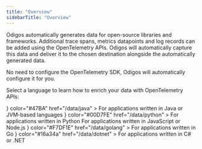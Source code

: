 ```yaml
---
title: "Overview"
sidebarTitle: "Overview"
---
```


Odigos automatically generates data for open-source libraries and frameworks.
Additional trace spans, metrics datapoints and log records can be added using the OpenTelemetry APIs.
Odigos will automatically capture this data and deliver it to the chosen destination alongside the automatically generated data.

<Note>
  No need to configure the OpenTelemetry SDK, Odigos will automatically configure it for you.
</Note>

Select a language to learn how to enrich your data with OpenTelemetry APIs:

<CardGroup cols={3}>
  <Card
    title="Java"
    icon={
      <svg
        xmlns="http://www.w3.org/2000/svg"
        width="35"
        height="35"
        viewBox="0 0 256 346"
      >
        <path
          fill="#5382A1"
          d="M82.554 267.473s-13.198 7.675 9.393 10.272c27.369 3.122 41.356 2.675 71.517-3.034c0 0 7.93 4.972 19.003 9.279c-67.611 28.977-153.019-1.679-99.913-16.517m-8.262-37.814s-14.803 10.958 7.805 13.296c29.236 3.016 52.324 3.263 92.276-4.43c0 0 5.526 5.602 14.215 8.666c-81.747 23.904-172.798 1.885-114.296-17.532"
        />
        <path
          fill="#E76F00"
          d="M143.942 165.515c16.66 19.18-4.377 36.44-4.377 36.44s42.301-21.837 22.874-49.183c-18.144-25.5-32.059-38.172 43.268-81.858c0 0-118.238 29.53-61.765 94.6"
        />
        <path
          fill="#5382A1"
          d="M233.364 295.442s9.767 8.047-10.757 14.273c-39.026 11.823-162.432 15.393-196.714.471c-12.323-5.36 10.787-12.8 18.056-14.362c7.581-1.644 11.914-1.337 11.914-1.337c-13.705-9.655-88.583 18.957-38.034 27.15c137.853 22.356 251.292-10.066 215.535-26.195M88.9 190.48s-62.771 14.91-22.228 20.323c17.118 2.292 51.243 1.774 83.03-.89c25.978-2.19 52.063-6.85 52.063-6.85s-9.16 3.923-15.787 8.448c-63.744 16.765-186.886 8.966-151.435-8.183c29.981-14.492 54.358-12.848 54.358-12.848m112.605 62.942c64.8-33.672 34.839-66.03 13.927-61.67c-5.126 1.066-7.411 1.99-7.411 1.99s1.903-2.98 5.537-4.27c41.37-14.545 73.187 42.897-13.355 65.647c0 .001 1.003-.895 1.302-1.697"
        />
        <path
          fill="#E76F00"
          d="M162.439.371s35.887 35.9-34.037 91.101c-56.071 44.282-12.786 69.53-.023 98.377c-32.73-29.53-56.75-55.526-40.635-79.72C111.395 74.612 176.918 57.393 162.439.37"
        />
        <path
          fill="#5382A1"
          d="M95.268 344.665c62.199 3.982 157.712-2.209 159.974-31.64c0 0-4.348 11.158-51.404 20.018c-53.088 9.99-118.564 8.824-157.399 2.421c.001 0 7.95 6.58 48.83 9.201"
        />
      </svg>
    }
    color="#47BA"
    href="/data/java"
  >
    For applications written in Java or JVM-based languages
  </Card>
  <Card
    title="Python"
    icon={
      <svg
        xmlns="http://www.w3.org/2000/svg"
        width="35"
        height="35"
        viewBox="0 0 256 255"
      >
        <defs>
          <linearGradient
            id="logosPython0"
            x1="12.959%"
            x2="79.639%"
            y1="12.039%"
            y2="78.201%"
          >
            <stop offset="0%" stopColor="#387EB8" />
            <stop offset="100%" stopColor="#366994" />
          </linearGradient>
          <linearGradient
            id="logosPython1"
            x1="19.128%"
            x2="90.742%"
            y1="20.579%"
            y2="88.429%"
          >
            <stop offset="0%" stopColor="#FFE052" />
            <stop offset="100%" stopColor="#FFC331" />
          </linearGradient>
        </defs>
        <path
          fill="url(#logosPython0)"
          d="M126.916.072c-64.832 0-60.784 28.115-60.784 28.115l.072 29.128h61.868v8.745H41.631S.145 61.355.145 126.77c0 65.417 36.21 63.097 36.21 63.097h21.61v-30.356s-1.165-36.21 35.632-36.21h61.362s34.475.557 34.475-33.319V33.97S194.67.072 126.916.072ZM92.802 19.66a11.12 11.12 0 0 1 11.13 11.13a11.12 11.12 0 0 1-11.13 11.13a11.12 11.12 0 0 1-11.13-11.13a11.12 11.12 0 0 1 11.13-11.13Z"
        />
        <path
          fill="url(#logosPython1)"
          d="M128.757 254.126c64.832 0 60.784-28.115 60.784-28.115l-.072-29.127H127.6v-8.745h86.441s41.486 4.705 41.486-60.712c0-65.416-36.21-63.096-36.21-63.096h-21.61v30.355s1.165 36.21-35.632 36.21h-61.362s-34.475-.557-34.475 33.32v56.013s-5.235 33.897 62.518 33.897Zm34.114-19.586a11.12 11.12 0 0 1-11.13-11.13a11.12 11.12 0 0 1 11.13-11.131a11.12 11.12 0 0 1 11.13 11.13a11.12 11.12 0 0 1-11.13 11.13Z"
        />
      </svg>
    }
    color="#00D7FE"
    href="/data/python"
  >
    For applications written in Python
  </Card>
  <Card
    title="Javascript"
    icon="js"
    color="#F6DD1E"
    href="/data/javascript"
  >
    For applications written in JavaScript or Node.js
  </Card>
  <Card
    title="Go"
    icon={
      <svg
        xmlns="http://www.w3.org/2000/svg"
        width="35"
        height="35"
        viewBox="0 0 512 192"
      >
        <path
          fill="#00ACD7"
          d="m292.533 13.295l1.124.75c13.212 8.725 22.685 20.691 28.917 35.15c1.496 2.243.499 3.49-2.493 4.237l-5.063 1.296c-11.447 2.949-20.53 5.429-31.827 8.378l-6.443 1.678c-2.32.574-2.96.333-5.428-2.477l-.348-.399c-3.519-3.988-6.155-6.652-10.817-9.03l-.899-.443c-15.705-7.727-30.911-5.484-45.12 3.74c-16.952 10.968-25.677 27.172-25.428 47.364c.25 19.942 13.96 36.395 33.654 39.137c16.951 2.244 31.16-3.739 42.378-16.452c2.244-2.743 4.238-5.734 6.73-9.224h-48.11c-5.235 0-6.481-3.24-4.736-7.478l.864-2.035c3.204-7.454 8.173-18.168 11.4-24.294l.704-1.319c.862-1.494 2.612-3.513 5.977-3.513h80.224c3.603-11.415 9.449-22.201 17.246-32.407c18.198-23.931 40.135-36.396 69.8-41.63c25.427-4.488 49.359-1.995 71.046 12.713c19.694 13.461 31.909 31.66 35.15 55.59c4.237 33.654-5.485 61.075-28.668 84.508c-16.453 16.702-36.645 27.172-59.829 31.908c-6.73 1.247-13.461 1.496-19.942 2.244c-22.685-.499-43.376-6.98-60.826-21.937c-12.273-10.61-20.727-23.648-24.928-38.828a104.937 104.937 0 0 1-10.47 16.89c-17.949 23.683-41.381 38.39-71.046 42.38c-24.43 3.24-47.115-1.497-67.058-16.454c-18.447-13.96-28.917-32.407-31.66-55.34c-3.24-27.173 4.737-51.603 21.19-73.041c17.7-23.184 41.132-37.891 69.8-43.126c22.999-4.16 45.037-1.595 64.936 11.464ZM411.12 49.017l-.798.178c-23.183 5.235-38.14 19.942-43.624 43.375c-4.488 19.444 4.985 39.138 22.934 47.115c13.71 5.983 27.421 5.235 40.633-1.496c19.694-10.22 30.413-26.175 31.66-47.613c-.25-3.24-.25-5.734-.749-8.227c-4.436-24.401-26.664-38.324-50.056-33.332ZM116.416 94.564c.997 0 1.496.748 1.496 1.745l-.499 5.983c0 .997-.997 1.745-1.745 1.745l-54.344-.249c-.997 0-1.246-.748-.748-1.496l3.49-6.232c.499-.748 1.496-1.496 2.493-1.496h49.857ZM121.9 71.63c.997 0 1.496.748 1.247 1.496l-1.995 5.983c-.249.997-1.246 1.495-2.243 1.495l-117.912.25c-.997 0-1.246-.499-.748-1.247l5.235-6.73c.499-.748 1.745-1.247 2.742-1.247H121.9Zm12.963-22.934c.997 0 1.246.748.748 1.496l-4.238 6.481c-.499.748-1.745 1.496-2.493 1.496l-90.24-.25c-.998 0-1.247-.498-.749-1.246l5.235-6.73c.499-.748 1.745-1.247 2.742-1.247h88.995Z"
        />
      </svg>
    }
    color="#F7DF1E"
    href="/data/golang"
  >
    For applications written in Go
  </Card>
  <Card
    title=".NET"
    icon={
      <svg
        xmlns="http://www.w3.org/2000/svg"
        width="50"
        height="50"
        viewBox="0 0 128 128"
      >
        <linearGradient
          id="deviconDotNet0"
          x1="61.631"
          x2="62.022"
          y1="563.347"
          y2="563.347"
          gradientTransform="matrix(0 149.735 149.735 0 -84296.266 -9188.014)"
          gradientUnits="userSpaceOnUse"
        >
          <stop offset="0" stopColor="#0994DC" />
          <stop offset=".35" stopColor="#66CEF5" />
          <stop offset=".35" stopColor="#66CEF5" />
          <stop offset=".846" stopColor="#127BCA" />
          <stop offset=".846" stopColor="#127BCA" />
          <stop offset="1" stopColor="#127BCA" />
        </linearGradient>
        <path
          fill="url(#deviconDotNet0)"
          d="M45.288 49.559c4.417 13.507 6.09 37.601 19.006 37.601c.982 0 1.977-.096 2.974-.286c-11.74-2.737-13.132-26.569-20.297-38.912a61.601 61.601 0 0 0-1.683 1.597"
        />
        <linearGradient
          id="deviconDotNet1"
          x1="61.705"
          x2="62.095"
          y1="563.34"
          y2="563.34"
          gradientTransform="matrix(0 153.551 153.551 0 -86442.719 -9435.969)"
          gradientUnits="userSpaceOnUse"
        >
          <stop offset="0" stopColor="#0E76BC" />
          <stop offset=".36" stopColor="#36AEE8" />
          <stop offset=".36" stopColor="#36AEE8" />
          <stop offset=".846" stopColor="#00ADEF" />
          <stop offset=".846" stopColor="#00ADEF" />
          <stop offset="1" stopColor="#00ADEF" />
        </linearGradient>
        <path
          fill="url(#deviconDotNet1)"
          d="M46.971 47.962c7.165 12.342 8.557 36.174 20.297 38.912a18.621 18.621 0 0 0 2.773-.749C59.502 80.961 56.59 57.819 48.453 46.678c-.492.41-.987.839-1.482 1.284"
        />
        <path
          fill="#14559A"
          d="M57.294 40.623c-.98 0-1.977.096-2.977.286c-2.612.493-5.268 1.618-7.944 3.321c.73.722 1.427 1.547 2.081 2.448c2.723-2.259 5.427-3.928 8.12-4.932a18.177 18.177 0 0 1 3.029-.842a9.393 9.393 0 0 0-2.309-.281"
        />
        <linearGradient
          id="deviconDotNet2"
          x1="67.486"
          x2="67.876"
          y1="564.985"
          y2="564.985"
          gradientTransform="matrix(0 -122.178 -122.178 0 69099.289 8331.043)"
          gradientUnits="userSpaceOnUse"
        >
          <stop offset="0" stopColor="#1C63B7" />
          <stop offset=".5" stopColor="#33BDF2" />
          <stop offset="1" stopColor="#33BDF2" stopOpacity=".42" />
        </linearGradient>
        <path
          fill="url(#deviconDotNet2)"
          d="M78.268 81.366a47.16 47.16 0 0 0 3.24-2.84c-4.488-13.443-6.095-37.883-19.101-37.883c-.93 0-1.868.087-2.804.26C71.45 43.85 72.968 69.625 78.268 81.366"
        />
        <path
          fill="#3092C4"
          d="M59.604 40.904a9.355 9.355 0 0 0-2.311-.282l5.114.019c-.929 0-1.867.086-2.803.263"
        />
        <path
          fill="#1969BC"
          d="M78.04 84.221a19.441 19.441 0 0 1-1.466-1.584c-2.188 1.549-4.368 2.724-6.533 3.489c.771.376 1.578.656 2.436.829c.664.136 1.353.206 2.075.206c2.431 0 4.353-.288 5.987-1.072c-.9-.488-1.726-1.118-2.499-1.868"
        />
        <linearGradient
          id="deviconDotNet3"
          x1="61.852"
          x2="62.243"
          y1="563.281"
          y2="563.281"
          gradientTransform="matrix(0 159.425 159.425 0 -89733.742 -9828.116)"
          gradientUnits="userSpaceOnUse"
        >
          <stop offset="0" stopColor="#166AB8" />
          <stop offset=".4" stopColor="#36AEE8" />
          <stop offset=".4" stopColor="#36AEE8" />
          <stop offset=".846" stopColor="#0798DD" />
          <stop offset=".846" stopColor="#0798DD" />
          <stop offset="1" stopColor="#0798DD" />
        </linearGradient>
        <path
          fill="url(#deviconDotNet3)"
          d="M56.573 41.748c10.611 5.55 11.534 30.684 20.001 40.889c.568-.4 1.13-.824 1.691-1.271c-5.3-11.741-6.815-37.519-18.66-40.463c-1.011.189-2.02.469-3.032.845"
        />
        <linearGradient
          id="deviconDotNet4"
          x1="61.975"
          x2="62.366"
          y1="563.367"
          y2="563.367"
          gradientTransform="matrix(0 169.528 169.528 0 -95443.742 -10473.372)"
          gradientUnits="userSpaceOnUse"
        >
          <stop offset="0" stopColor="#124379" />
          <stop offset=".39" stopColor="#1487CB" />
          <stop offset=".39" stopColor="#1487CB" />
          <stop offset=".78" stopColor="#165197" />
          <stop offset=".78" stopColor="#165197" />
          <stop offset="1" stopColor="#165197" />
        </linearGradient>
        <path
          fill="url(#deviconDotNet4)"
          d="M48.453 46.678c8.137 11.141 11.049 34.284 21.588 39.448c2.166-.765 4.346-1.939 6.533-3.489c-8.467-10.205-9.39-35.338-20.001-40.889c-2.693 1.002-5.397 2.671-8.12 4.93"
        />
        <linearGradient
          id="deviconDotNet5"
          x1="1006.454"
          x2="1008.771"
          y1="-1412.08"
          y2="-1412.08"
          gradientTransform="matrix(4.038 0 0 -4.038 -4028.633 -5649.283)"
          gradientUnits="userSpaceOnUse"
        >
          <stop offset="0" stopColor="#33BDF2" stopOpacity=".698" />
          <stop offset="1" stopColor="#1DACD8" />
        </linearGradient>
        <path
          fill="url(#deviconDotNet5)"
          d="M40.083 49.234c-1.275 2.883-2.578 6.674-4.152 11.621c3.131-4.413 6.253-8.214 9.357-11.295a33.873 33.873 0 0 0-1.382-3.606a46.113 46.113 0 0 0-3.823 3.28"
        />
        <path
          fill="#2B74B1"
          d="M45.037 45.121c-.374.268-.751.542-1.13.832c.495 1.08.953 2.292 1.38 3.607a66.502 66.502 0 0 1 1.684-1.597a22.346 22.346 0 0 0-1.934-2.842"
        />
        <path
          fill="#125A9E"
          d="M46.373 44.229c-.445.282-.888.58-1.337.891c.695.855 1.333 1.81 1.936 2.844c.495-.448.989-.879 1.482-1.287c-.654-.9-1.35-1.726-2.081-2.448"
        />
        <linearGradient
          id="deviconDotNet6"
          x1="67.564"
          x2="67.954"
          y1="565.48"
          y2="565.48"
          gradientTransform="matrix(0 -119.018 -119.018 0 67408.578 8125.832)"
          gradientUnits="userSpaceOnUse"
        >
          <stop offset="0" stopColor="#136AB4" />
          <stop offset=".6" stopColor="#59CAF5" stopOpacity=".549" />
          <stop offset="1" stopColor="#59CAF5" stopOpacity=".235" />
        </linearGradient>
        <path
          fill="url(#deviconDotNet6)"
          d="M118.751 39.594c-6.001 23.144-18.536 41.734-29.044 46.42h-.021l-.567.243l-.069.027l-.161.062l-.072.03l-.263.093l-.108.038l-.131.043l-.126.044l-.112.038l-.224.068l-.096.025l-.151.041l-.103.028l-.165.043l-.201.044c.475.175.97.264 1.503.264c9.965 0 20.013-17.858 36.638-47.556h-6.528l.001.005z"
        />
        <linearGradient
          id="deviconDotNet7"
          x1="998.231"
          x2="1006.826"
          y1="-1414.829"
          y2="-1414.829"
          gradientTransform="matrix(4.038 0 0 -4.038 -4028.633 -5649.283)"
          gradientUnits="userSpaceOnUse"
        >
          <stop offset="0" stopColor="#05A1E6" stopOpacity=".247" />
          <stop offset="1" stopColor="#05A1E6" />
        </linearGradient>
        <path
          fill="url(#deviconDotNet7)"
          d="m33.766 41.563l.019-.016l.023-.015h.013l.161-.062l.032-.016l.042-.017l.173-.062h.009l.383-.134l.057-.015l.164-.049l.075-.024l.165-.049l.063-.017l.548-.142l.075-.017l.16-.031l.078-.024l.161-.03h.038l.333-.062h.066l.154-.027l.087-.015l.147-.022l.081-.016l.358-.032a11.467 11.467 0 0 0-1.061-.054c-11.223 0-26.685 20.822-33.649 47.788h1.343a390.312 390.312 0 0 0 6.062-11.266c4.879-19.1 14.814-32.126 23.64-35.577"
        />
        <path
          fill="#0D82CA"
          d="M40.083 49.234a46.488 46.488 0 0 1 3.823-3.281a17.961 17.961 0 0 0-.911-1.761c-1.026 1.246-1.964 2.89-2.912 5.042"
        />
        <path
          fill="#0D82CA"
          d="M41.005 41.72c.733.614 1.39 1.46 1.99 2.473c.189-.232.381-.447.58-.649a11.263 11.263 0 0 0-2.712-1.897l.12.057l.022.016"
        />
        <linearGradient
          id="deviconDotNet8"
          x1="67.491"
          x2="67.881"
          y1="564.359"
          y2="564.359"
          gradientTransform="matrix(0 -121.865 -121.865 0 68797.742 8310.488)"
          gradientUnits="userSpaceOnUse"
        >
          <stop offset="0" stopColor="#318ED5" />
          <stop offset="1" stopColor="#38A7E4" />
        </linearGradient>
        <path
          fill="url(#deviconDotNet8)"
          d="M10.127 77.138c10.233-19.719 15.081-32.199 23.64-35.577c-8.825 3.454-18.762 16.479-23.64 35.577"
        />
        <path
          fill="#127BCA"
          d="M43.574 43.544c-.199.204-.389.417-.58.649c.322.538.621 1.124.913 1.76c.378-.29.756-.563 1.129-.832a15.351 15.351 0 0 0-1.462-1.577"
        />
        <linearGradient
          id="deviconDotNet9"
          x1="67.593"
          x2="67.984"
          y1="564.41"
          y2="564.41"
          gradientTransform="matrix(0 -118.46 -118.46 0 66884.703 8093.017)"
          gradientUnits="userSpaceOnUse"
        >
          <stop offset="0" stopColor="#05A1E6" />
          <stop offset="1" stopColor="#05A1E6" stopOpacity=".549" />
        </linearGradient>
        <path
          fill="url(#deviconDotNet9)"
          d="m14.773 88.315l-.186.022h-.035l-.158.016h-.026l-.376.025h-.039c10.356-.29 15.091-5.475 17.44-12.997c1.785-5.701 3.252-10.505 4.537-14.535c-4.338 6.106-8.696 13.384-13.077 21.539c-2.112 3.93-5.325 5.572-8.08 5.922"
        />
        <linearGradient
          id="deviconDotNeta"
          x1="68.291"
          x2="68.682"
          y1="564.525"
          y2="564.525"
          gradientTransform="matrix(0 -100.1 -100.1 0 56536.551 6924.301)"
          gradientUnits="userSpaceOnUse"
        >
          <stop offset="0" stopColor="#1959A6" />
          <stop offset=".5" stopColor="#05A1E6" />
          <stop offset=".5" stopColor="#05A1E6" />
          <stop offset=".918" stopColor="#7EC5EA" />
          <stop offset="1" stopColor="#7EC5EA" />
        </linearGradient>
        <path
          fill="url(#deviconDotNeta)"
          d="M14.773 88.311c2.755-.351 5.968-1.991 8.08-5.923c4.381-8.151 8.741-15.431 13.075-21.538c1.577-4.949 2.878-8.737 4.154-11.621c-8.639 8.223-17.311 21.896-25.31 39.077"
        />
        <path
          fill="#05A1E6"
          d="M10.127 77.139a388.004 388.004 0 0 1-6.063 11.266h3.904a95.502 95.502 0 0 1 2.158-11.264"
        />
        <linearGradient
          id="deviconDotNetb"
          x1="67.892"
          x2="68.282"
          y1="563.82"
          y2="563.82"
          gradientTransform="scale(-110.211 110.211) rotate(-80 -301.688 322.91)"
          gradientUnits="userSpaceOnUse"
        >
          <stop offset="0" stopColor="#165096" />
          <stop offset="1" stopColor="#0D82CA" />
        </linearGradient>
        <path
          fill="url(#deviconDotNetb)"
          d="m37.073 40.709l-.083.016l-.146.021l-.086.015l-.154.027l-.066.016l-.333.058h-.038l-.162.032l-.081.022l-.157.031l-.074.018l-.549.142l-.063.018l-.166.049l-.075.021l-.163.049l-.06.016l-.381.134l-.173.06l-.072.03l-.161.06l-.054.026c-8.558 3.377-13.406 15.857-23.639 35.576A94.655 94.655 0 0 0 7.979 88.41h.547l3.755-.016h1.723l.375-.025h.024l.158-.016h.037l.186-.022c8-17.182 16.672-30.854 25.31-39.077c.95-2.152 1.887-3.796 2.911-5.04c-.6-1.013-1.256-1.861-1.988-2.476l-.021-.016l-.122-.059l-.121-.061l-.117-.057l-.139-.058l-.108-.047l-.227-.095l-.097-.036l-.169-.068l-.091-.03l-.235-.081h-.019l-.272-.077l-.061-.019l-.229-.064l-.053-.015a7.851 7.851 0 0 0-.569-.125l-.059-.016l-.247-.04l-.049-.015l-.292-.039h-.051l-.226-.025l-.358.033"
        />
        <linearGradient
          id="deviconDotNetc"
          x1="70.847"
          x2="71.237"
          y1="566.882"
          y2="566.882"
          gradientTransform="matrix(0 -56.721 -56.721 0 32252.127 4080.282)"
          gradientUnits="userSpaceOnUse"
        >
          <stop offset="0" stopColor="#05A1E6" />
          <stop offset=".874" stopColor="#0495D6" />
          <stop offset="1" stopColor="#0495D6" />
        </linearGradient>
        <path
          fill="url(#deviconDotNetc)"
          d="M95.311 52.407c-1.97 6.307-3.563 11.51-4.952 15.791c5.403-7.435 10.725-16.787 15.792-27.579c-5.913 1.857-9.065 6.107-10.84 11.788"
        />
        <linearGradient
          id="deviconDotNetd"
          x1="61.634"
          x2="62.024"
          y1="562.213"
          y2="562.213"
          gradientTransform="scale(-132.813 132.813) rotate(80 365.248 244.034)"
          gradientUnits="userSpaceOnUse"
        >
          <stop offset="0" stopColor="#38A7E4" stopOpacity=".329" />
          <stop offset=".962" stopColor="#0E88D3" />
          <stop offset=".962" stopColor="#0E88D3" />
          <stop offset="1" stopColor="#0E88D3" />
        </linearGradient>
        <path
          fill="url(#deviconDotNetd)"
          d="M90.53 85.621c-.275.14-.552.273-.823.394c10.508-4.687 23.044-23.277 29.044-46.421h-1.216c-13.788 24.631-18.222 41.12-27.005 46.027"
        />
        <path
          fill="#079AE1"
          d="M83.668 83.552c2.287-2.791 4.148-7.535 6.691-15.354c-2.933 4.029-5.885 7.492-8.84 10.316l-.015.025c.645 1.931 1.352 3.636 2.158 5.012"
        />
        <path
          fill="#1969BC"
          d="M83.668 83.552c-.778.95-1.603 1.673-2.519 2.209c-.2.117-.404.227-.61.327a8.839 8.839 0 0 0 3.206 1.011l.524.046h.031l.252.016h.855l.097-.016l.189-.016h.092l.205-.022h.017l.063-.015l.219-.034h.064l.246-.041h.04l.491-.104c-1.357-.496-2.492-1.667-3.469-3.334"
        />
        <path
          fill="#1E5CB3"
          d="M64.295 87.161c.982 0 1.976-.096 2.973-.288a18.309 18.309 0 0 0 2.773-.747c.771.376 1.579.656 2.435.831c.664.135 1.354.205 2.077.205H64.295zm10.258 0c2.429 0 4.353-.288 5.986-1.073a8.84 8.84 0 0 0 3.206 1.012l.524.045h.031l.252.016h.302h-10.301z"
        />
        <path
          fill="#1D60B5"
          d="M84.854 87.161h.561l.097-.016l.191-.016h.092l.204-.022h.017l.062-.016l.219-.033l.067-.015l.247-.04h.039l.491-.104c.475.175.97.264 1.503.264l-3.788.016l-.002-.018z"
        />
        <path
          fill="#175FAB"
          d="M81.511 78.54v-.016a47.16 47.16 0 0 1-3.24 2.84a36.81 36.81 0 0 1-1.693 1.271c.476.568.959 1.1 1.468 1.585c.772.749 1.597 1.38 2.498 1.867c.205-.101.41-.211.609-.327c.918-.536 1.741-1.26 2.52-2.209c-.806-1.376-1.513-3.082-2.157-5.012"
        />
        <linearGradient
          id="deviconDotNete"
          x1="61.149"
          x2="61.539"
          y1="562.654"
          y2="562.654"
          gradientTransform="matrix(0 123.742 123.742 0 -69523.625 -7527.189)"
          gradientUnits="userSpaceOnUse"
        >
          <stop offset="0" stopColor="#168CD4" />
          <stop offset=".5" stopColor="#1C87CC" />
          <stop offset="1" stopColor="#154B8D" />
        </linearGradient>
        <path
          fill="url(#deviconDotNete)"
          d="M113.685 39.594h-6.121l-.97.047l-.451.966c-5.068 10.793-10.388 20.145-15.791 27.58c-2.54 7.818-4.404 12.563-6.69 15.353c.977 1.668 2.114 2.84 3.466 3.337l.106-.023h.022l.075-.016l.17-.042l.101-.029l.151-.039l.094-.027l.226-.068l.112-.038l.126-.046l.13-.041l.106-.04l.264-.093l.073-.027l.162-.063l.068-.025l.568-.243h.02c.271-.119.547-.254.821-.394c8.785-4.908 13.22-21.396 27.008-46.026h-3.851l.005-.003z"
        />
        <path
          fill="#7DCBEC"
          d="m37.433 40.677l.063.016l.16.017h.054l.292.038l.049.016l.246.041l.062.015l.567.126l.052.016l.228.064l.063.019l.271.077l.021.016l.237.081l.09.029l.17.069l.096.034l.226.094l.11.047l.136.059l.12.057l.119.062c.979.48 1.879 1.121 2.713 1.898c.308-.323.628-.613.962-.874c-1.823-1.293-3.89-2.03-6.271-2.03c-.276 0-.552.016-.832.037"
        />
        <path
          fill="#5EC5ED"
          d="M43.574 43.544c.511.475 1 1.005 1.462 1.577c.448-.311.892-.611 1.337-.891a14.13 14.13 0 0 0-1.839-1.56c-.333.26-.652.552-.96.874"
        />
        <g transform="matrix(5.048 0 0 -5.048 -9064.26 2270.61)">
          <linearGradient
            id="deviconDotNetf"
            x1="1806.96"
            x2="1807.35"
            y1="336.158"
            y2="336.158"
            gradientTransform="scale(30.857 -30.857) rotate(22.527 1812.675 -4228.953)"
            gradientUnits="userSpaceOnUse"
          >
            <stop offset="0" stopColor="#97D6EE" />
            <stop offset=".703" stopColor="#55C1EA" />
            <stop offset="1" stopColor="#55C1EA" />
          </linearGradient>
          <path
            fill="url(#deviconDotNetf)"
            d="m1802.977 441.733l.165.007c.472 0 .881-.146 1.242-.402c.381.301.842.406 1.482.406h-3.099l.21-.011"
          />
        </g>
        <g transform="matrix(5.048 0 0 -5.048 -9064.26 2270.61)">
          <linearGradient
            id="deviconDotNetg"
            x1="1808.848"
            x2="1809.238"
            y1="335.171"
            y2="335.171"
            gradientTransform="scale(24.717 -24.717) rotate(-24.385 124.122 4175.416)"
            gradientUnits="userSpaceOnUse"
          >
            <stop offset="0" stopColor="#7ACCEC" />
            <stop offset="1" stopColor="#3FB7ED" />
          </linearGradient>
          <path
            fill="url(#deviconDotNetg)"
            d="M1805.866 441.744c-.64 0-1.1-.105-1.482-.406c.126-.089.248-.193.364-.309c.531.337 1.056.561 1.574.658c.198.037.395.056.589.056h-1.045v.001z"
          />
        </g>
        <linearGradient
          id="deviconDotNeth"
          x1="61.049"
          x2="61.439"
          y1="562.706"
          y2="562.706"
          gradientTransform="matrix(0 121.032 121.032 0 -68011.711 -7346.748)"
          gradientUnits="userSpaceOnUse"
        >
          <stop offset="0" stopColor="#1DA7E7" />
          <stop offset="1" stopColor="#37ABE7" stopOpacity="0" />
        </linearGradient>
        <path
          fill="url(#deviconDotNeth)"
          d="M90.359 68.202c1.391-4.284 2.98-9.485 4.954-15.794c1.777-5.684 4.925-9.934 10.835-11.788l.456-.966c-9.636.577-14.14 5.479-16.405 12.738c-3.964 12.673-6.365 20.888-8.677 26.123c2.952-2.823 5.904-6.288 8.837-10.313"
        />
      </svg>
    }
    color="#16a34a"
    href="/data/dotnet"
  >
    For applications written in C# or .NET
  </Card>
</CardGroup>
